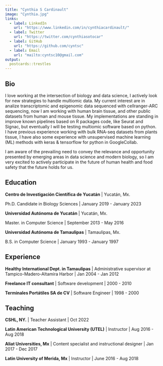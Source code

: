 ```yaml
---
title: "Cynthia S Cardinault"
image: "Cynthia.jpg"
links:
  - label: LinkedIn
    url: "https://www.linkedin.com/in/cynthiacardinault/"
  - label: Twitter
    url: "https://twitter.com/cynthiasotocar"
  - label: GitHub
    url: "https://github.com/cyntsc"
  - label: Email
    url: "mailto:cyntsc10@gmail.com"
output:
  postcards::trestles
---
```


## Bio

I love working at the intersection of biology and data science, I actively look for new strategies to handle multiomic data. My current interest are in analize transcriptomic and epigenomic data sequenced with cellranger-ARC sequencing, now I am working with human brain tissue, and other public datasets from human and mouse tissue. My implementations are standing in improve known pipelines based on R packages code, like Seurat and Signac, but eventually I will be testing multiomic software based on python.\
I have previous experience working with bulk RNA-seq datasets from plants tissue, I have also some experience with unsupervised machine learning (ML) methods with keras & tensorflow for python in GoogleCollab.

I am aware of the prevailing need to convey the relevance and opportunity presented by emerging areas in data science and modern biology, so I am very excited to actively participate in the future of human health and food safety that the future holds for us.

## Education

**Centro de Investigación Científica de Yucatán** \| Yucatán, Mx.

Ph.D. Candidate in Biology Sciences \| January 2019 - January 2023

**Universidad Autónoma de Yucatán** \| Yucatán, Mx.

Master. in Computer Science \| September 2013 - May 2016

**Universidad Autónoma de Tamaulipas** \| Tamaulipas, Mx.

B.S. in Computer Science \| January 1993 - January 1997

## Experience

**Healthy International Dept. in Tamaulipas** \| Administrative supervisor at Tampico-Madero-Altamira Harbor \| Jan 2004 - Jan 2012

**Freelance IT consultant** \| Software development \| 2000 - 2010

**Terminales Portátiles SA de CV** \| Software Engineer \| 1998 - 2000

## Teaching

**CSHL, NY.** \| Teacher Assistant \| Oct 2022

**Latin American Technological University (UTEL)** \| Instructor \| Aug 2016 - Aug 2018

**Aliat Universities, Mx** \| Content specialist and instructional designer \| Jan 2017 - Dec 2017

**Latin University of Merida, Mx** \| Instructor \| June 2016 - Aug 2018
